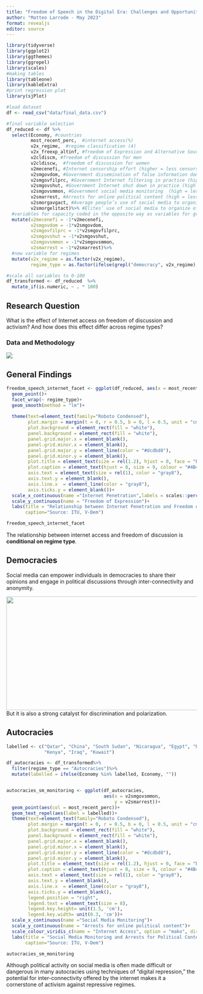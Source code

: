 ```yaml
---
title: "Freedom of Speech in the Digital Era: Challenges and Opportunities"
author: "Matteo Larrode - May 2023"
format: revealjs
editor: source
---
```


```r
library(tidyverse)
library(ggplot2)
library(ggthemes)
library(ggrepel)
library(scales)
#making tables
library(tableone)
library(kableExtra)
#print regression plot
library(sjPlot)

#load dataset
df <- read_csv("data/final_data.csv")

#final variable selection
df_reduced <- df %>% 
  select(Economy, #countries
         most_recent_perc,  #internet access(%)
         v2x_regime,  #regime classification (4)
         v2x_freexp_altinf, #freedom of Expression and Alternative Sources of Information index
         v2cldiscm, #freedom of discussion for men
         v2cldiscw,  #freedom of discussion for women
         v2mecenefi, #Internet censorship effort (higher = less censorship)
         v2smgovdom, #Government dissemination of false information domestic (higher = less dissemination)
         v2smgovfilprc, #Government Internet filtering in practice (high = less often)
         v2smgovshut, #Government Internet shut down in practice (high = less often)
         v2smgovsmmon, #Government social media monitoring  (high = less monitoring)
         v2smarrest, #Arrests for online political content (high = less likely)
         v2smorgavgact, #Average people’s use of social media to organize offline action
         v2smorgelitact)%>% #Elites’ use of social media to organize offline action
  #variables for capacity coded in the opposite way as variables for gvt action: reverse code them
  mutate(v2mecenefi = -1*v2mecenefi,
         v2smgovdom = -1*v2smgovdom,
         v2smgovfilprc = -1*v2smgovfilprc,
         v2smgovshut = -1*v2smgovshut,
         v2smgovsmmon = -1*v2smgovsmmon,
         v2smarrest = -1*v2smarrest)%>%
  #new variable for regimes
  mutate(v2x_regime = as.factor(v2x_regime),
         regime_type = as.factor(ifelse(grepl("democracy", v2x_regime), "Democracies", "Autocracies")))

#scale all variables to 0-100
df_transformed <- df_reduced  %>% 
  mutate_if(is.numeric, ~ . * 100)
```

## Research Question

What is the effect of  Internet access on freedom of discussion and activism? 
And how does this effect differ across regime types?

### Data and Methodology

![](report_slides_files/img/dataset.png)

## General Findings

```r
freedom_speech_internet_facet <- ggplot(df_reduced, aes(x = most_recent_perc, y = v2x_freexp_altinf))+
  geom_point()+
  facet_wrap(~ regime_type)+
  geom_smooth(method = "lm")+
  
  theme(text=element_text(family="Roboto Condensed"),
        plot.margin = margin(t = 0, r = 0.5, b = 0, l = 0.5, unit = "cm"),
        plot.background = element_rect(fill = "white"),
        panel.background = element_rect(fill = "white"),
        panel.grid.major.x = element_blank(),
        panel.grid.minor.x = element_blank(),
        panel.grid.major.y = element_line(color = "#dcdbd8"),
        panel.grid.minor.y = element_blank(),
        plot.title = element_text(size = rel(1.2), hjust = 0, face = "bold"),
        plot.caption = element_text(hjust = 0, size = 9, colour = "#4B4B4B"),
        axis.text = element_text(size = rel(1), color = "gray8"),
        axis.text.y = element_blank(),
        axis.line.x  = element_line(color = "gray8"),
        axis.ticks.y = element_blank())+
  scale_x_continuous(name ="Internet Penetration",labels = scales::percent_format(accuracy = 1))+
  scale_y_continuous(name = "Freedom of Expression")+
  labs(title = "Relationship between Internet Penetration and Freedom of Discussion \nDepending on Regime Type",
       caption="Source: ITU, V-Dem")

freedom_speech_internet_facet
```

The relationship between internet access and freedom of discussion is **conditional on regime type**.

## Democracies

Social media can empower individuals in democracies to share their opinions and engage in political discussions through inter-connectivity and anonymity. 

![](report_slides_files/img/table1.png){width=750 height=300}
</br>
But it is also a strong catalyst for discrimination and polarization. 

## Autocracies

```r
labelled <- c("Qatar", "China", "South Sudan", "Nicaragua", "Egypt", "Russia",
              "Kenya", "Iraq", "Kuwait")

df_autocracies <- df_transformed%>%
  filter(regime_type == "Autocracies")%>%
  mutate(labelled = ifelse(Economy %in% labelled, Economy, ""))


autocracies_sm_monitoring <- ggplot(df_autocracies, 
                                    aes(x = v2smgovsmmon, 
                                        y = v2smarrest))+
  geom_point(aes(col = most_recent_perc))+
  geom_text_repel(aes(label = labelled))+
  theme(text=element_text(family="Roboto Condensed"),
        plot.margin = margin(t = 0, r = 0.5, b = 0, l = 0.5, unit = "cm"),
        plot.background = element_rect(fill = "white"),
        panel.background = element_rect(fill = "white"),
        panel.grid.major.x = element_blank(),
        panel.grid.minor.x = element_blank(),
        panel.grid.major.y = element_line(color = "#dcdbd8"),
        panel.grid.minor.y = element_blank(),
        plot.title = element_text(size = rel(1.2), hjust = 0, face = "bold"),
        plot.caption = element_text(hjust = 0, size = 9, colour = "#4B4B4B"),
        axis.text = element_text(size = rel(1), color = "gray8"),
        axis.text.y = element_blank(),
        axis.line.x  = element_line(color = "gray8"),
        axis.ticks.y = element_blank(),
        legend.position = "right",
        legend.text = element_text(size = 8),
        legend.key.height= unit(1.5, 'cm'),
        legend.key.width= unit(0.3, 'cm'))+
  scale_x_continuous(name ="Social Media Monitoring")+
  scale_y_continuous(name = "Arrests for online political content")+
  scale_colour_viridis_c(name = "Internet Access", option = "mako", direction = -1) +
  labs(title = "Social Media Monitoring and Arrests for Political Content Among Autocracies",
       caption="Source: ITU, V-Dem")

autocracies_sm_monitoring
```

Although political activity on social media is often made difficult or dangerous in many autocracies using techniques of "digital repression," the potential for inter-connectivity offered by the internet makes it a cornerstone of activism against repressive regimes.